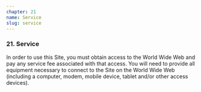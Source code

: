 ```yaml
---
chapter: 21
name: Service
slug: service
---
```


### 21. Service

In order to use this Site, you must obtain access to the World Wide Web and pay any service fee associated with that access. You will need to provide all equipment necessary to connect to the Site on the World Wide Web (including a computer, modem, mobile device, tablet and/or other access devices).
